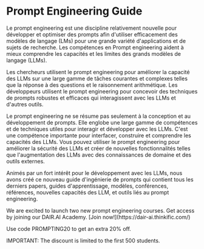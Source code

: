 # Prompt Engineering Guide


Le prompt engineering est une discipline relativement nouvelle pour développer et optimiser des prompts afin d'utiliser efficacement des modèles de langage (LMs) pour une grande variété d'applications et de sujets de recherche. Les compétences en Prompt engineering  aident à mieux comprendre les capacités et les limites des grands modèles de langage (LLMs).

Les chercheurs utilisent le prompt engineering pour améliorer la capacité des LLMs sur une large gamme de tâches courantes et complexes telles que la réponse à des questions et le raisonnement arithmétique. Les développeurs utilisent le prompt engineering pour concevoir des techniques de prompts robustes et efficaces qui interagissent avec les LLMs et d'autres outils.

Le prompt engineering ne se résume pas seulement à la conception et au développement de prompts. Elle englobe une large gamme de compétences et de techniques utiles pour interagir et développer avec les LLMs. C'est une compétence importante pour interfacer, construire et comprendre les capacités des LLMs. Vous pouvez utiliser le prompt engineering pour améliorer la sécurité des LLMs et créer de nouvelles fonctionnalités telles que l'augmentation des LLMs avec des connaissances de domaine et des outils externes.

Animés par un fort intérêt pour le développement avec les LLMs, nous avons créé ce nouveau guide d'ingénierie de prompts qui contient tous les derniers papers, guides d'apprentissage, modèles, conférences, références, nouvelles capacités des LLM, et outils liés au prompt engineering.

<Callout type= "info" emoji="🎉">
We are excited to launch two new prompt engineering courses. Get access by joining our DAIR.AI Academy. [Join now!](https://dair-ai.thinkific.com/)

Use code PROMPTING20 to get an extra 20% off.

IMPORTANT: The discount is limited to the first 500 students. 

</Callout>
